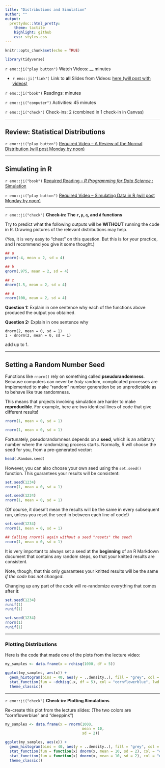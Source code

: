 ```yaml
---
title: "Distributions and Simulation"
author: ""
output:
  prettydoc::html_pretty:
    theme: tactile
    highlight: github
    css: styles.css
---
```


```r
knitr::opts_chunk$set(echo = TRUE)

library(tidyverse)
```

`r emo::ji("play button")` Watch Videos: __ minutes
  
  * `r emo::ji("link")` Link to **all** Slides from Videos: [here (will post with videos)]()

`r emo::ji("book")` Readings:  minutes   

`r emo::ji("computer")` Activities: 45 minutes  
  
`r emo::ji("check")` Check-ins: 2 (combined in 1 check-in in Canvas)

---

## Review: Statistical Distributions

`r emo::ji("play button")` [Required Video -- A Review of the Normal Distribution (will post Monday by noon)]()

---

## Simulating in R

`r emo::ji("book")` [Required Reading -- _R Programming for Data Science_ : Simulation](https://bookdown.org/rdpeng/rprogdatascience/simulation.html)

`r emo::ji("play button")` [Required Video -- Simulating Data in R (will post Monday by noon)]()

---

`r emo::ji("check")` **Check-in: The `r`, `p`, `q`, and `d` functions**

Try to predict what the following outputs will be **WITHOUT** running the code
in R.  Drawing pictures of the relevant distributions may help.

(Yes, it is very easy to "cheat" on this question. But this is for your
practice, and I recommend you give it some thought.)

```r
## a
pnorm(-4, mean = 2, sd = 4)

## b
qnorm(.975, mean = 2, sd = 4)

## c
dnorm(1.5, mean = 2, sd = 4)

## d
rnorm(100, mean = 2, sd = 4)
```

**Question 1:** Explain in one sentence why each of the functions above produced the output you obtained. 

**Question 2:** Explain in one sentence why

```
dnorm(2, mean = 0, sd = 1)
1 - dnorm(2, mean = 0, sd = 1)
```
add up to 1.

---


## Setting a Random Number Seed

Functions like `rnorm()` rely on something called **pseudorandomness**.
Because computers can never be *truly* random, complicated processes are
implemented to make "random" number generation be so unpredictable as to behave
like true randomness.

This means that projects involving simulation are harder to make
**reproducible**. For example, here are two identical lines of code that give
different results!

```r
rnorm(1, mean = 0, sd = 1)
```


```r
rnorm(1, mean = 0, sd = 1)
```


Fortunately, pseudorandomness depends on a **seed**, which is an arbitrary
number where the randomizing process starts.  Normally, R will choose the seed
for you, from a pre-generated vector:

```r
head(.Random.seed)
```

However, you can also choose your own seed using the `set.seed()` function. This
guarantees your results will be consistent:

```r
set.seed(1234)
rnorm(1, mean = 0, sd = 1)
```


```r
set.seed(1234)
rnorm(1, mean = 0, sd = 1)
```

(Of course, it doesn't mean the results will be the same in every subsequent
run, unless you reset the seed in between each line of code!)

```r
set.seed(1234)
rnorm(1, mean = 0, sd = 1)

## Calling rnorm() again without a seed "resets" the seed! 
rnorm(1, mean = 0, sd = 1)
```

It is very important to always set a seed at the **beginning** of an R Markdown
document that contains any random steps, so that your knitted results are
consistent.

Note, though, that this only guarantees your knitted results will be the same
*if the code has not changed*.

Changing up any part of the code will re-randomize everything that comes after
it:

```r
set.seed(1234)
runif(1)
runif(1)
```

```r
set.seed(1234)
rnorm(1)
runif(1)
```


---


### Plotting Distributions

Here is the code that made one of the plots from the lecture video:

```r
my_samples <- data.frame(x = rchisq(1000, df = 5))

ggplot(my_samples, aes(x)) + 
  geom_histogram(bins = 40, aes(y = ..density..), fill = "grey", col = "white") + 
  stat_function(fun = ~dchisq(.x, df = 5), col = "cornflowerblue", lwd = 2) +
  theme_classic()
```

---

`r emo::ji("check")` **Check-in: Plotting Simulations**

Re-create this plot from the lecture slides:
(The two colors are "cornflowerblue" and "deeppink")

```r
my_samples <- data.frame(x = rnorm(1000, 
                                   mean = 10, 
                                   sd = 2))

ggplot(my_samples, aes(x)) + 
  geom_histogram(bins = 40, aes(y = ..density..), fill = "grey", col = "white") + 
  stat_function(fun = function(x) dnorm(x, mean = 10, sd = 2), col = "cornflowerblue", lwd = 2) +
  stat_function(fun = function(x) dnorm(x, mean = 10, sd = 2), col = "deeppink", lwd = 1) +
  theme_classic()
```

